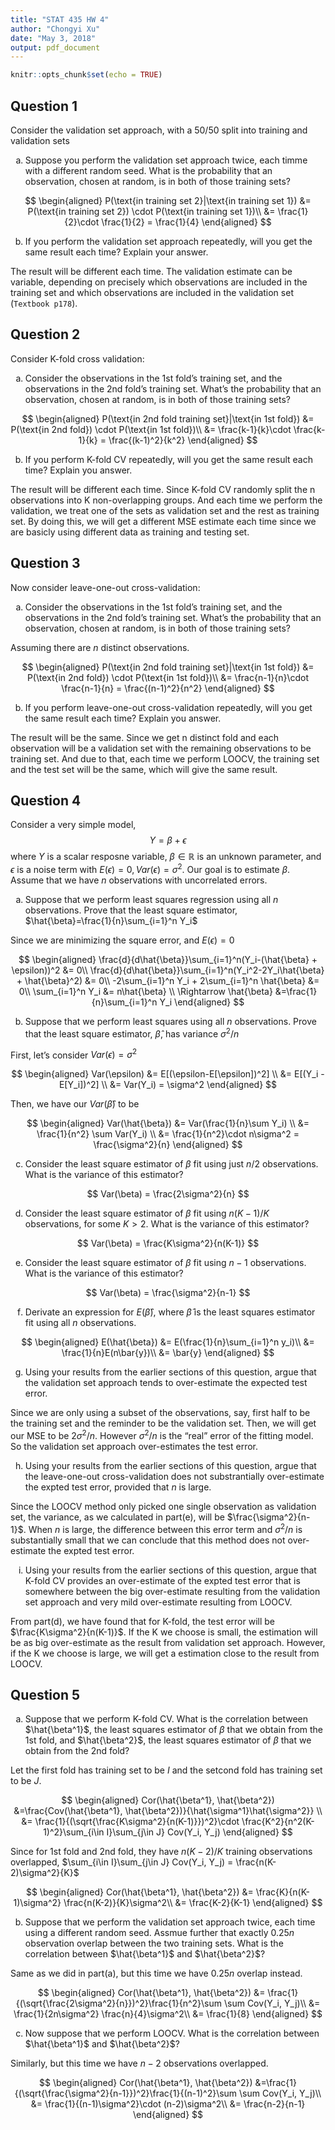 ```yaml
---
title: "STAT 435 HW 4"
author: "Chongyi Xu"
date: "May 3, 2018"
output: pdf_document
---
```


```r
knitr::opts_chunk$set(echo = TRUE)
```

## Question 1

Consider the validation set approach, with a 50/50 split into training and validation sets

(a) Suppose you perform the validation set approach twice, each timme with a different random seed. What is the probability that an observation, chosen at random, is in both of those training sets?

  $$
  \begin{aligned}
    P(\text{in training set 2}|\text{in training set 1}) &= P(\text{in training set 2}) \cdot P(\text{in training set 1})\\
    &= \frac{1}{2}\cdot \frac{1}{2} = \frac{1}{4}
  \end{aligned}
  $$
  
(b) If you perform the validation set approach repeatedly, will you get the same result each time? Explain your answer.

The result will be different each time. The validation estimate can be variable, depending on precisely which observations are included in the training set and which observations are included in the validation set (`Textbook p178`).

## Question 2

Consider K-fold cross validation:

(a) Consider the observations in the 1st fold's training set, and the observations in the 2nd fold's training set. What's the probability that an observation, chosen at random, is in both of those training sets?
  
  $$
  \begin{aligned}
    P(\text{in 2nd fold training set}|\text{in 1st fold}) &= P(\text{in 2nd fold}) \cdot P(\text{in 1st fold})\\
    &= \frac{k-1}{k}\cdot \frac{k-1}{k} = \frac{(k-1)^2}{k^2}
  \end{aligned}
  $$
  
(b) If you perform K-fold CV repeatedly, will you get the same result each time? Explain you answer.

The result will be different each time. Since K-fold CV randomly split the n observations into K non-overlapping groups. And each time we perform the validation, we treat one of the sets as validation set and the rest as training set. By doing this, we will get a different MSE estimate each time since we are basicly using different data as training and testing set.

## Question 3

Now consider leave-one-out cross-validation:

(a) Consider the observations in the 1st fold's training set, and the observations in the 2nd fold's training set. What's the probability that an observation, chosen at random, is in both of those training sets?


Assuming there are $n$ distinct observations.
  
  $$
  \begin{aligned}
    P(\text{in 2nd fold training set}|\text{in 1st fold}) &= P(\text{in 2nd fold}) \cdot P(\text{in 1st fold})\\
    &= \frac{n-1}{n}\cdot \frac{n-1}{n} = \frac{(n-1)^2}{n^2}
  \end{aligned}
  $$
 
(b) If you perform leave-one-out cross-validation repeatedly, will you get the same result each time? Explain you answer.

The result will be the same. Since we get n distinct fold and each observation will be a validation set with the remaining observations to be training set. And due to that, each time we perform LOOCV, the training set and the test set will be the same, which will give the same result.

## Question 4

Consider a very simple model,
  $$Y=\beta+\epsilon$$
where $Y$ is a scalar resposne variable, $\beta\in\mathbb{R}$ is an unknown parameter, and $\epsilon$ is a noise term with $E(\epsilon)=0,Var(\epsilon)=\sigma^2$. Our goal is to estimate $\beta$. Assume that we have $n$ observations with uncorrelated errors.

(a) Suppose that we perform least squares regression using all $n$ observations. Prove that the least square estimator, $\hat{\beta}=\frac{1}{n}\sum_{i=1}^n Y_i$
  
Since we are minimizing the square error, and $E(\epsilon)=0$

  $$
  \begin{aligned}
    \frac{d}{d\hat{\beta}}\sum_{i=1}^n(Y_i-(\hat{\beta} + \epsilon))^2 &= 0\\
    \frac{d}{d\hat{\beta}}\sum_{i=1}^n(Y_i^2-2Y_i\hat{\beta} + \hat{\beta}^2) &= 0\\
    -2\sum_{i=1}^n Y_i + 2\sum_{i=1}^n \hat{\beta} &= 0\\
    \sum_{i=1}^n Y_i &= n\hat{\beta} \\
    \Rightarrow \hat{\beta} &=\frac{1}{n}\sum_{i=1}^n Y_i
  \end{aligned}
  $$

(b) Suppose that we perform least squares using all $n$ observations. Prove that the least square estimator, $\hat{\beta}$, has variance $\sigma^2/n$
  
First, let's consider $Var(\epsilon)=\sigma^2$
  
  $$
  \begin{aligned}
    Var(\epsilon) &= E[(\epsilon-E[\epsilon])^2] \\
                  &= E[(Y_i - E[Y_i])^2] \\
                  &= Var(Y_i) = \sigma^2
  \end{aligned}
  $$

Then, we have our $Var(\hat{\beta})$ to be 
  
  $$
  \begin{aligned}
    Var(\hat{\beta}) &= Var(\frac{1}{n}\sum Y_i) \\
    &= \frac{1}{n^2} \sum Var(Y_i) \\
    &= \frac{1}{n^2}\cdot n\sigma^2 = \frac{\sigma^2}{n}
  \end{aligned}
  $$

(c) Consider the least square estimator of $\beta$ fit using just $n/2$ observations. What is the variance of this estimator?

  $$
  Var(\beta) = \frac{2\sigma^2}{n}
  $$

(d) Consider the least square estimator of $\beta$ fit using $n(K-1)/K$ observations, for some $K>2$. What is the variance of this estimator?

  $$
  Var(\beta) = \frac{K\sigma^2}{n(K-1)}
  $$

(e) Consider the least square estimator of $\beta$ fit using $n-1$ observations. What is the variance of this estimator?

  $$
  Var(\beta) = \frac{\sigma^2}{n-1}
  $$
  
(f) Derivate an expression for $E(\hat{\beta})$, where $\hat{\beta}$ is the least squares estimator fit using all $n$ observations.

  $$
  \begin{aligned}
  E(\hat{\beta}) &= E(\frac{1}{n}\sum_{i=1}^n y_i)\\
  &= \frac{1}{n}E(n\bar{y})\\
  &= \bar{y}
  \end{aligned}
  $$
  
(g) Using your results from the earlier sections of this question, argue that the validation set approach tends to over-estimate the expected test error.

Since we are only using a subset of the observations, say, first half to be the training set and the reminder to be the validation set. Then, we will get our MSE to be $2\sigma^2/n$. However $\sigma^2/n$ is the "real" error of the fitting model. So the validation set approach over-estimates the test error.

(h) Using your results from the earlier sections of this question, argue that the leave-one-out cross-validation does not substrantially over-estimate the expted test error, provided that $n$ is large.

Since the LOOCV method only picked one single observation as validation set, the variance, as we calculated in part(e), will be $\frac{\sigma^2}{n-1}$. When $n$ is large, the difference between this error term and $\sigma^2/n$ is substantially small that we can conclude that this method does not over-estimate the expted test error.

(i) Using your results from the earlier sections of this question, argue that K-fold CV provides an over-estimate of the expted test error that is somewhere between the big over-estimate resulting from the validation set approach and very mild over-estimate resulting from LOOCV.

From part(d), we have found that for K-fold, the test error will be $\frac{K\sigma^2}{n(K-1)}$. If the K we choose is small, the estimation will be as big over-estimate as the result from validation set approach. However, if the K we choose is large, we will get a estimation close to the result from LOOCV.

## Question 5

(a) Suppose that we perform K-fold CV. What is the correlation between $\hat{\beta^1}$, the least squares estimator of $\beta$ that we obtain from the 1st fold, and $\hat{\beta^2}$, the least squares estimator of $\beta$ that we obtain from the 2nd fold?
  
Let the first fold has training set to be $I$ and the setcond fold has training set to be $J$.

  $$
  \begin{aligned}
    Cor(\hat{\beta^1}, \hat{\beta^2}) &=\frac{Cov(\hat{\beta^1}, \hat{\beta^2})}{\hat{\sigma^1}\hat{\sigma^2}} \\
    &= \frac{1}{(\sqrt{\frac{K\sigma^2}{n(K-1)}})^2}\cdot \frac{K^2}{n^2(K-1)^2}\sum_{i\in I}\sum_{j\in J} Cov(Y_i, Y_j)
  \end{aligned}
  $$

Since for 1st fold and 2nd fold, they have $n(K-2)/K$ training observations overlapped, $\sum_{i\in I}\sum_{j\in J} Cov(Y_i, Y_j) = \frac{n(K-2)\sigma^2}{K}$

  $$
  \begin{aligned}
    Cor(\hat{\beta^1}, \hat{\beta^2}) &= \frac{K}{n(K-1)\sigma^2} \frac{n(K-2)}{K}\sigma^2\\
    &= \frac{K-2}{K-1}
  \end{aligned}
  $$


(b) Suppose that we perform the validation set approach twice, each time using a different random seed. Assmue further that exactly 0.25$n$ observation overlap between the two training sets. What is the correlation between $\hat{\beta^1}$ and $\hat{\beta^2}$?

Same as we did in part(a), but this time we have 0.25$n$ overlap instead.

  $$
  \begin{aligned}
    Cor(\hat{\beta^1}, \hat{\beta^2}) &= \frac{1}{(\sqrt{\frac{2\sigma^2}{n}})^2}\frac{1}{n^2}\sum \sum Cov(Y_i, Y_j)\\
    &= \frac{1}{2n\sigma^2} \frac{n}{4}\sigma^2\\
    &= \frac{1}{8}
  \end{aligned}
  $$

(c) Now suppose that we perform LOOCV. What is the correlation between $\hat{\beta^1}$ and $\hat{\beta^2}$?

Similarly, but this time we have $n-2$ observations overlapped.

  $$
  \begin{aligned}
    Cor(\hat{\beta^1}, \hat{\beta^2}) &=\frac{1}{(\sqrt{\frac{\sigma^2}{n-1}})^2}\frac{1}{(n-1)^2}\sum \sum Cov(Y_i, Y_j)\\
    &= \frac{1}{(n-1)\sigma^2}\cdot (n-2)\sigma^2\\
    &= \frac{n-2}{n-1}
  \end{aligned}
  $$




